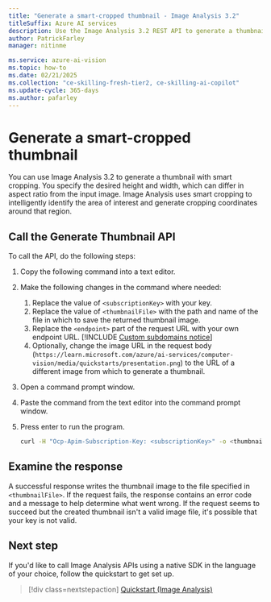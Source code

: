```yaml
---
title: "Generate a smart-cropped thumbnail - Image Analysis 3.2"
titleSuffix: Azure AI services
description: Use the Image Analysis 3.2 REST API to generate a thumbnail with smart cropping.
author: PatrickFarley
manager: nitinme

ms.service: azure-ai-vision
ms.topic: how-to
ms.date: 02/21/2025
ms.collection: "ce-skilling-fresh-tier2, ce-skilling-ai-copilot"
ms.update-cycle: 365-days
ms.author: pafarley
---
```


# Generate a smart-cropped thumbnail

You can use Image Analysis 3.2 to generate a thumbnail with smart cropping. You specify the desired height and width, which can differ in aspect ratio from the input image. Image Analysis uses smart cropping to intelligently identify the area of interest and generate cropping coordinates around that region.

## Call the Generate Thumbnail API

To call the API, do the following steps:

1. Copy the following command into a text editor.
1. Make the following changes in the command where needed:
    1. Replace the value of `<subscriptionKey>` with your key.
    1. Replace the value of `<thumbnailFile>` with the path and name of the file in which to save the returned thumbnail image.
    1. Replace the `<endpoint>` part of the request URL with your own endpoint URL.
        [!INCLUDE [Custom subdomains notice](../../includes/cognitive-services-custom-subdomains-note.md)]
    1. Optionally, change the image URL in the request body (`https://learn.microsoft.com/azure/ai-services/computer-vision/media/quickstarts/presentation.png`) to the URL of a different image from which to generate a thumbnail.
1. Open a command prompt window.
1. Paste the command from the text editor into the command prompt window.
1. Press enter to run the program.

    ```bash
    curl -H "Ocp-Apim-Subscription-Key: <subscriptionKey>" -o <thumbnailFile> -H "Content-Type: application/json" "<endpoint>/vision/v3.2/generateThumbnail?width=100&height=100&smartCropping=true" -d "{\"url\":\"https://learn.microsoft.com/azure/ai-services/computer-vision/media/quickstarts/presentation.png\"}"
    ```

## Examine the response

A successful response writes the thumbnail image to the file specified in `<thumbnailFile>`. If the request fails, the response contains an error code and a message to help determine what went wrong. If the request seems to succeed but the created thumbnail isn't a valid image file, it's possible that your key is not valid.

## Next step

If you'd like to call Image Analysis APIs using a native SDK in the language of your choice, follow the quickstart to get set up.

> [!div class=nextstepaction]
> [Quickstart (Image Analysis)](../quickstarts-sdk/image-analysis-client-library.md)
